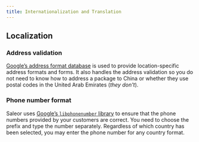 ```yaml
---
title: Internationalization and Translation
---
```


## Localization

### Address validation

[Google’s address format database](https://github.com/mirumee/google-i18n-address) is used to provide location-specific address formats and forms.
It also handles the address validation so you do not need to know how to address a package to China or whether they use postal codes in the United Arab Emirates (_they don't_).

### Phone number format

Saleor uses [Google’s `libphonenumber` library](https://github.com/googlei18n/libphonenumber) to ensure that the phone numbers provided by your customers are correct.
You need to choose the prefix and type the number separately.
Regardless of which country has been selected, you may enter the phone number for any country format.
